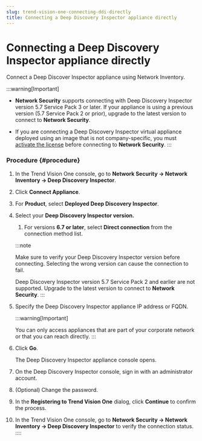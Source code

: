 ```yaml
---
slug: trend-vision-one-connecting-ddi-directly
title: Connecting a Deep Discovery Inspector appliance directly
---
```

# Connecting a Deep Discovery Inspector appliance directly

Connect a Deep Discover Inspector appliance using Network Inventory.

:::warning[Important]

- **Network Security** supports connecting with Deep Discovery Inspector version 5.7 Service Pack 3 or later. If your appliance is using a previous version (5.7 Service Pack 2 or prior), upgrade to the latest version to connect to **Network Security**.

- If you are connecting a Deep Discovery Inspector virtual appliance deployed using an image that is not company-specific, you must [activate the license](activate-ddi-clp.mdx) before connecting to **Network Security**.
:::

### Procedure {#procedure}

1.  In the Trend Vision One console, go to **Network Security → Network Inventory → Deep Discovery Inspector**.

2.  Click **Connect Appliance**.

3.  For **Product**, select **Deployed Deep Discovery Inspector**.

4.  Select your **Deep Discovery Inspector version.**

    1.  For versions **6.7 or later**, select **Direct connection** from the connection method list.

    :::note

    Make sure to verify your Deep Discovery Inspector version before connecting. Selecting the wrong version can cause the connection to fail.

    Deep Discovery Inspector version 5.7 Service Pack 2 and earlier are not supported. Upgrade to the latest version to connect to **Network Security**.
    :::

5.  Specify the Deep Discovery Inspector appliance IP address or FQDN.

    :::warning[Important]

    You can only access appliances that are part of your corporate network or that you can reach directly.
    :::

6.  Click **Go**.

    The Deep Discovery Inspector appliance console opens.

7.  On the Deep Discovery Inspector console, sign in with an administrator account.

8.  (Optional) Change the password.

9.  In the **Registering to Trend Vision One** dialog, click **Continue** to confirm the process.

10. In the Trend Vision One console, go to **Network Security → Network Inventory → Deep Discovery Inspector** to verify the connection status.
::::
